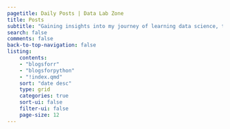 ```yaml
---
pagetitle: Daily Posts | Data Lab Zone
title: Posts
subtitle: "Gaining insights into my journey of learning data science, the challenges I faced, and my thought process regarding these challenges."
search: false
comments: false
back-to-top-navigation: false
listing:
    contents:
    - "blogsforr"
    - "blogsforpython"
    - "!index.qmd"
    sort: "date desc"
    type: grid
    categories: true
    sort-ui: false
    filter-ui: false
    page-size: 12
---
```


